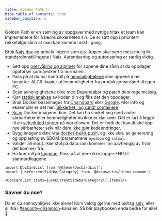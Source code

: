 ```yaml
---
title: Golden Path 📣
hide_table_of_contents: true
sidebar_position: 6
---
```


Golden Path er en samling av oppgaver med nyttige tiltak et team kan implementere for å bedre sikkerheten sin.
De er satt opp i prioritert rekkefølge sånn at man kan komme raskt i gang.

Bruk [Nais doc](https://doc.nais.io/) og anbefalingene som gis. Appen skal være mest mulig lik standardinnstillingene i Nais. Autentisering og autorisering er særlig viktig.

- Sett opp [overvåking og alarmer](https://doc.nais.io/observability/) for appene dine sånn at du oppdager oppførsel som avviker fra normalen.
- Pass på at du har kontroll på [hemmelighetene](/docs/sikker-utvikling/hemmeligheter) som appene dine benytter. ALDRI kopier ut hemmeligheter fra produksjonsmiljøet til egen PC.
- Scan avhengighetene dine med [Dependabot](/docs/sikker-utvikling/tredjepartskode) og patch dem regelmessig.
- Kjør [statisk analyse](/docs/sikker-utvikling/kodeanalyse) av koden din og fiks det den oppdager.
- Bruk Docker baseimages fra [Chainguard](https://github.com/chainguard-images) eller [Google](https://github.com/GoogleContainerTools/distroless). Mer info og eksempler er det her: [Sikkerhet i og rundt containere](/docs/sikker-utvikling/containere)
- [Scan](/docs/verktoy/trivy) Docker imagene dine. Det kan ha sneket seg med andre sårbarheter eller hemmeligheter du ikke er klar over.
  Det er lurt å legge til en [scheduled trigger](https://docs.github.com/en/actions/using-workflows/events-that-trigger-workflows#schedule) på workflowen. Det er fordi det kan dukke opp nye sårbarheter selv når dere ikke gjør kodeendringer.
- Bygg imagene dine vha [docker-build-push](https://doc.nais.io/build/), og ikke skru av generering og opplasting sv SBOM (parametrene `byosbom` og `salsa`).
- Valider all input. Ikke stol på data som kommer inn uavhengig av hvor det kommer fra.
- Ha kontroll på [loggene](/docs/sikker-utvikling/logging). Pass på at dere ikke logger FNR til standardloggene.

```mdx-code-block
import DocCardList from '@theme/DocCardList';
import {useCurrentSidebarCategory} from '@docusaurus/theme-common';

<DocCardList items={useCurrentSidebarCategory().items}/>
```

### Savner du noe?

Da er du sannsynligvis ikke alene! Kom veldig gjerne med bidrag [selv](https://github.com/navikt/security-playbook),
eller si ifra i [#security-champion](https://nav-it.slack.com/archives/CN8N938K1)-kanalen.
Så blir playbooken enda bedre for alle! 🥰
